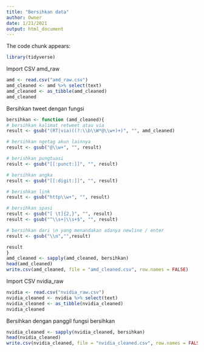 ```yaml
---
title: "Bersihkan data"
author: Owner
date: 1/21/2021
output: html_document
---
```


The code chunk appears:
```r
library(tidyverse)
```

Import CSV amd_raw
```r
amd <- read.csv("amd_raw.csv")
amd_cleaned <- amd %>% select(text)
amd_cleaned <- as_tibble(amd_cleaned)
amd_cleaned
```

Bersihkan tweet dengan fungsi
```r
bersihkan <- function (amd_cleaned){
# bersihkan kalimat retweet atau via
result <- gsub("(RT|via)((?:\\b\\W*@\\w+)+)", "", amd_cleaned)

# bersihkan ngetag akun lainnya
result <- gsub("@\\w+", "", result)

# berishkan pungtuasi
result <- gsub("[[:punct:]]", "", result)

# bersihkan angka
result <- gsub("[[:digit:]]", "", result)

# berishkan link
result <- gsub("http\\w+", "", result)

# bersihkan spasi
result <- gsub("[ \t]{2,}", "", result)
result <- gsub("^\\s+|\\s+$", "", result)

# bersihkan dari \n yang menandakan adanya newline / enter
result <- gsub("\\n","",result)

result
}
amd_cleaned <- sapply(amd_cleaned, bersihkan)
head(amd_cleaned)
write.csv(amd_cleaned, file = "amd_cleaned.csv", row.names = FALSE)
```

Import CSV nvidia_raw
```r
nvidia <- read.csv("nvidia_raw.csv")
nvidia_cleaned <- nvidia %>% select(text)
nvidia_cleaned <- as_tibble(nvidia_cleaned)
nvidia_cleaned
```

Bersihkan dengan panggil fungsi bersihkan
```r
nvidia_cleaned <- sapply(nvidia_cleaned, bersihkan)
head(nvidia_cleaned)
write.csv(nvidia_cleaned, file = "nvidia_cleaned.csv", row.names = FALSE)
```

